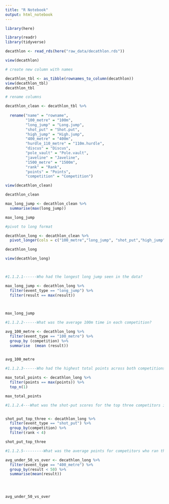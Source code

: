 ```yaml
---
title: "R Notebook"
output: html_notebook
---
```


```r
library(here)
```



```r
library(readr)
library(tidyverse)


```

```r

decathlon <- read_rds(here("raw_data/decathlon.rds"))
```

```r
view(decathlon)
```


```r
# create new column with names 

decathlon_tbl <- as_tibble(rownames_to_column(decathlon))
view(decathlon_tbl)
decathlon_tbl


```



```r
# rename columns

decathlon_clean <- decathlon_tbl %>%
  
  rename("name" = "rowname", 
         "100_metre" = "100m",
         "long_jump" = "Long.jump",
         "shot_put" = "Shot.put",
         "high_jump" = "High.jump",
         "400_metre" = "400m",
         "hurdle_110_metre" = "110m.hurdle",
         "discus" = "Discus",
         "pole_vault" = "Pole.vault",
         "javeline" = "Javeline",
         "1500_metre" = "1500m",
         "rank" = "Rank",
         "points" = "Points",
         "competition" = "Competition")
``` 


```r
view(decathlon_clean)
```

```r
decathlon_clean
```


```r
max_long_jump <- decathlon_clean %>%
  summarise(max(long_jump))

max_long_jump


```



```r

#pivot to long format 

decathlon_long <- decathlon_clean %>%
  pivot_longer(cols = c("100_metre","long_jump", "shot_put","high_jump", "400_metre","hurdle_110_metre", "discus","pole_vault", "javeline", "1500_metre"), names_to = "event_type", values_to = "result")

decathlon_long

view(decathlon_long)

  
```

```r
#1.1.2.1------Who had the longest long jump seen in the data?

max_long_jump <- decathlon_long %>%
  filter(event_type == "long_jump") %>%
  filter(result == max(result))
  


max_long_jump

```


```r
#1.1.2.2------What was the average 100m time in each competition?

avg_100_metre <- decathlon_long %>%
  filter(event_type == "100_metre") %>%
  group_by (competition) %>%
  summarise  (mean (result))
  

avg_100_metre
```


```r
#1.1.2.3------Who had the highest total points across both competitions?

max_total_points <- decathlon_long %>%
  filter(points == max(points)) %>%
  top_n(1)

max_total_points

```

```r

#1.1.2.4---What was the shot-put scores for the top three competitors in each competition?


shot_put_top_three <- decathlon_long %>%
  filter(event_type == "shot_put") %>%
  group_by(competition) %>%
  filter(rank < 4)

shot_put_top_three


```


```r

#1.1.2.5---------What was the average points for competitors who ran the 400m in less than 50 seconds vs. those than ran 400m in more than 50 seconds?

avg_under_50_vs_over <- decathlon_long %>%
  filter(event_type == "400_metre") %>%
  group_by(result < 50) %>%
  summarise(mean(result))
  



avg_under_50_vs_over
```


```r



```



